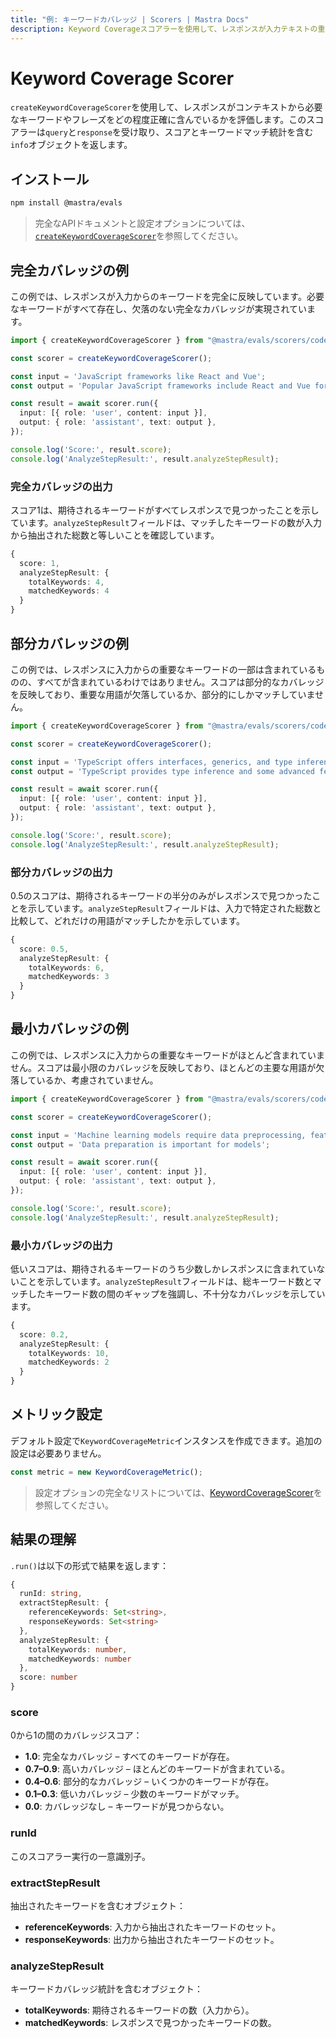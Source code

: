 ```yaml
---
title: "例: キーワードカバレッジ | Scorers | Mastra Docs"
description: Keyword Coverageスコアラーを使用して、レスポンスが入力テキストの重要なキーワードをどの程度カバーしているかを評価する例。
---
```





# Keyword Coverage Scorer

`createKeywordCoverageScorer`を使用して、レスポンスがコンテキストから必要なキーワードやフレーズをどの程度正確に含んでいるかを評価します。このスコアラーは`query`と`response`を受け取り、スコアとキーワードマッチ統計を含む`info`オブジェクトを返します。



## インストール

```bash copy
npm install @mastra/evals
```

> 完全なAPIドキュメントと設定オプションについては、[`createKeywordCoverageScorer`](/reference/scorers/keyword-coverage)を参照してください。



## 完全カバレッジの例

この例では、レスポンスが入力からのキーワードを完全に反映しています。必要なキーワードがすべて存在し、欠落のない完全なカバレッジが実現されています。

```typescript filename="src/example-full-keyword-coverage.ts" showLineNumbers copy
import { createKeywordCoverageScorer } from "@mastra/evals/scorers/code";

const scorer = createKeywordCoverageScorer();

const input = 'JavaScript frameworks like React and Vue';
const output = 'Popular JavaScript frameworks include React and Vue for web development';

const result = await scorer.run({
  input: [{ role: 'user', content: input }],
  output: { role: 'assistant', text: output },
});

console.log('Score:', result.score);
console.log('AnalyzeStepResult:', result.analyzeStepResult);
```

### 完全カバレッジの出力

スコア1は、期待されるキーワードがすべてレスポンスで見つかったことを示しています。`analyzeStepResult`フィールドは、マッチしたキーワードの数が入力から抽出された総数と等しいことを確認しています。

```typescript
{
  score: 1,
  analyzeStepResult: {
    totalKeywords: 4,
    matchedKeywords: 4
  }
}
```



## 部分カバレッジの例

この例では、レスポンスに入力からの重要なキーワードの一部は含まれているものの、すべてが含まれているわけではありません。スコアは部分的なカバレッジを反映しており、重要な用語が欠落しているか、部分的にしかマッチしていません。

```typescript filename="src/example-partial-keyword-coverage.ts" showLineNumbers copy
import { createKeywordCoverageScorer } from "@mastra/evals/scorers/code";

const scorer = createKeywordCoverageScorer();

const input = 'TypeScript offers interfaces, generics, and type inference';
const output = 'TypeScript provides type inference and some advanced features';

const result = await scorer.run({
  input: [{ role: 'user', content: input }],
  output: { role: 'assistant', text: output },
});

console.log('Score:', result.score);
console.log('AnalyzeStepResult:', result.analyzeStepResult);
```

### 部分カバレッジの出力

0.5のスコアは、期待されるキーワードの半分のみがレスポンスで見つかったことを示しています。`analyzeStepResult`フィールドは、入力で特定された総数と比較して、どれだけの用語がマッチしたかを示しています。

```typescript
{
  score: 0.5,
  analyzeStepResult: {
    totalKeywords: 6,
    matchedKeywords: 3
  }
}
```



## 最小カバレッジの例

この例では、レスポンスに入力からの重要なキーワードがほとんど含まれていません。スコアは最小限のカバレッジを反映しており、ほとんどの主要な用語が欠落しているか、考慮されていません。

```typescript filename="src/example-minimal-keyword-coverage.ts" showLineNumbers copy
import { createKeywordCoverageScorer } from "@mastra/evals/scorers/code";

const scorer = createKeywordCoverageScorer();

const input = 'Machine learning models require data preprocessing, feature engineering, and hyperparameter tuning';
const output = 'Data preparation is important for models';

const result = await scorer.run({
  input: [{ role: 'user', content: input }],
  output: { role: 'assistant', text: output },
});

console.log('Score:', result.score);
console.log('AnalyzeStepResult:', result.analyzeStepResult);
```

### 最小カバレッジの出力

低いスコアは、期待されるキーワードのうち少数しかレスポンスに含まれていないことを示しています。`analyzeStepResult`フィールドは、総キーワード数とマッチしたキーワード数の間のギャップを強調し、不十分なカバレッジを示しています。

```typescript
{
  score: 0.2,
  analyzeStepResult: {
    totalKeywords: 10,
    matchedKeywords: 2
  }
}
```



## メトリック設定

デフォルト設定で`KeywordCoverageMetric`インスタンスを作成できます。追加の設定は必要ありません。

```typescript
const metric = new KeywordCoverageMetric();
```

> 設定オプションの完全なリストについては、[KeywordCoverageScorer](/reference/scorers/keyword-coverage.mdx)を参照してください。



## 結果の理解

`.run()`は以下の形式で結果を返します：

```typescript
{
  runId: string,
  extractStepResult: {
    referenceKeywords: Set<string>,
    responseKeywords: Set<string>
  },
  analyzeStepResult: {
    totalKeywords: number,
    matchedKeywords: number
  },
  score: number
}
```

### score
0から1の間のカバレッジスコア：

- **1.0**: 完全なカバレッジ – すべてのキーワードが存在。
- **0.7–0.9**: 高いカバレッジ – ほとんどのキーワードが含まれている。
- **0.4–0.6**: 部分的なカバレッジ – いくつかのキーワードが存在。
- **0.1–0.3**: 低いカバレッジ – 少数のキーワードがマッチ。
- **0.0**: カバレッジなし – キーワードが見つからない。

### runId
このスコアラー実行の一意識別子。

### extractStepResult
抽出されたキーワードを含むオブジェクト：
- **referenceKeywords**: 入力から抽出されたキーワードのセット。
- **responseKeywords**: 出力から抽出されたキーワードのセット。

### analyzeStepResult
キーワードカバレッジ統計を含むオブジェクト：
- **totalKeywords**: 期待されるキーワードの数（入力から）。
- **matchedKeywords**: レスポンスで見つかったキーワードの数。


<GithubLink
  marginTop='mt-16'
  link="https://github.com/mastra-ai/mastra/blob/main/examples/basics/scorers/keyword-coverage"
/>
